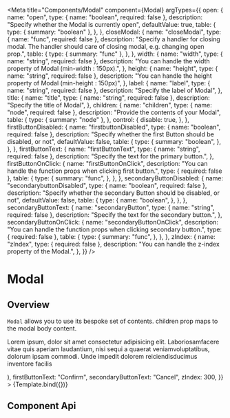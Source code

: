 
<Meta
  title="Components/Modal"
  component={Modal}
  argTypes={{
    open: {
      name: "open",
      type: { name: "boolean", required: false },
      description: "Specify whether the Modal is currently open",
      defaultValue: true,
      table: {
        type: { summary: "boolean" },
      },
    },
    closeModal: {
      name: "closeModal",
      type: { name: "func", required: false },
      description:
        "Specify a handler for closing modal. The handler should care of closing modal, e.g. changing open prop.",
      table: {
        type: { summary: "func" },
      },
    },
    width: {
      name: "width",
      type: { name: "string", required: false },
      description:
        "You can handle the width property of Modal (min-width : 150px).",
    },
    height: {
      name: "height",
      type: { name: "string", required: false },
      description:
        "You can handle the height property of Modal (min-height : 150px)",
    },
    label: {
      name: "label",
      type: { name: "string", required: false },
      description: "Specify the label of Modal",
    },
    title: {
      name: "title",
      type: { name: "string", required: false },
      description: "Specify the title of Modal",
    },
    children: {
      name: "children",
      type: { name: "node", required: false },
      description: "Provide the contents of your Modal",
      table: {
        type: { summary: "node" },
      },
      control: {
        disable: true,
      },
    },
    firstButtonDisabled: {
      name: "firstbuttonDisabled",
      type: { name: "boolean", required: false },
      description:
        "Specify whether the first Button should be disabled, or not",
      defaultValue: false,
      table: {
        type: {
          summary: "boolean",
        },
      },
    },
    firstButtonText: {
      name: "firstButtonText",
      type: { name: "string", required: false },
      description: "Specify the text for the primary button.",
    },
    firstButtonOnClick: {
      name: "firstButtonOnClick",
      description:
        "You can handle the function props when clicking first button.",
      type: { required: false },
      table: {
        type: {
          summary: "func",
        },
      },
    },
    secondaryButtonDisabled: {
      name: "secondarybuttonDisabled",
      type: { name: "boolean", required: false },
      description:
        "Specify whether the secondary Button should be disabled, or not",
      defaultValue: false,
      table: {
        type: {
          name: "boolean",
        },
      },
    },
    secondaryButtonText: {
      name: "secondaryButton",
      type: { name: "string", required: false },
      description: "Specify the text for the secondary button.",
    },
    secondaryButtonOnClick: {
      name: "secondaryButtonOnClick",
      description:
        "You can handle the function props when clicking secondary button.",
      type: { required: false },
      table: {
        type: {
          summary: "func",
        },
      },
    },
    zIndex: {
      name: "zIndex",
      type: { required: false },
      description: "You can handle the z-index property of the Modal.",
    },
  }}
/>

# Modal

## Overview

`Modal` allows you to use its bespoke set of contents. children prop maps to the modal body content.


<Canvas>
  <Story
    name="Default"
    args={{
      title: "Modal title is here",
      children: (
        <p>
          Lorem ipsum, dolor sit amet consectetur adipisicing elit.
          Laboriosamfacere vitae quis aperiam laudantium, nisi sequi a quaerat
          veniamvoluptatibus, dolorum ipsam commodi. Unde impedit dolorem
          reiciendisducimus inventore facilis
        </p>
      ),
      firstButtonText: "Confirm",
      secondaryButtonText: "Cancel",
      zIndex: 300,
    }}
  >
    {Template.bind({})}
  </Story>
</Canvas>

<Story id="components-button--default-story" />

## Component Api

<ArgsTable story="Default" />
